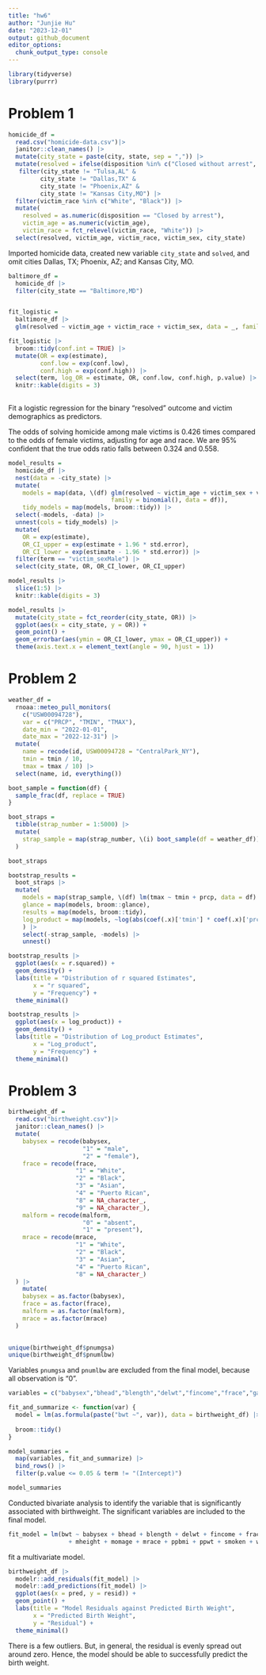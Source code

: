 ```yaml
---
title: "hw6"
author: "Junjie Hu"
date: "2023-12-01"
output: github_document
editor_options: 
  chunk_output_type: console
---
```


```r
library(tidyverse)
library(purrr)
```

# Problem 1
```r
homicide_df =
  read.csv("homicide-data.csv")|>
  janitor::clean_names() |>
  mutate(city_state = paste(city, state, sep = ",")) |>
  mutate(resolved = ifelse(disposition %in% c("Closed without arrest", "Open/No arrest"), "No", "Yes")) |>
   filter(city_state != "Tulsa,AL" & 
         city_state != "Dallas,TX" & 
         city_state != "Phoenix,AZ" & 
         city_state != "Kansas City,MO") |>
  filter(victim_race %in% c("White", "Black")) |>
  mutate(
    resolved = as.numeric(disposition == "Closed by arrest"),
    victim_age = as.numeric(victim_age),
    victim_race = fct_relevel(victim_race, "White")) |> 
  select(resolved, victim_age, victim_race, victim_sex, city_state)
```
Imported homicide data, created new variable `city_state` and `solved`, and omit cities Dallas, TX; Phoenix, AZ; and Kansas City, MO.


```r
baltimore_df =  
  homicide_df |>
  filter(city_state == "Baltimore,MD")


fit_logistic = 
  baltimore_df |> 
  glm(resolved ~ victim_age + victim_race + victim_sex, data = _, family = binomial()) 

fit_logistic |> 
  broom::tidy(conf.int = TRUE) |> 
  mutate(OR = exp(estimate),
         conf.low = exp(conf.low),
         conf.high = exp(conf.high)) |>
  select(term, log_OR = estimate, OR, conf.low, conf.high, p.value) |> 
  knitr::kable(digits = 3)
  
```
Fit a logistic regression for the binary “resolved” outcome and victim demographics as predictors.

The odds of solving homicide among male victims is 0.426 times compared to the odds of female victims, adjusting for age and race. We are 95% confident that the true odds ratio falls between 0.324 and 0.558.

```r
model_results = 
  homicide_df |> 
  nest(data = -city_state) |> 
  mutate(
    models = map(data, \(df) glm(resolved ~ victim_age + victim_sex + victim_race, 
                             family = binomial(), data = df)),
    tidy_models = map(models, broom::tidy)) |> 
  select(-models, -data) |> 
  unnest(cols = tidy_models) |> 
  mutate(
    OR = exp(estimate), 
    OR_CI_upper = exp(estimate + 1.96 * std.error),
    OR_CI_lower = exp(estimate - 1.96 * std.error)) |> 
  filter(term == "victim_sexMale") |> 
  select(city_state, OR, OR_CI_lower, OR_CI_upper)

model_results |>
  slice(1:5) |> 
  knitr::kable(digits = 3)
```

```r
model_results |> 
  mutate(city_state = fct_reorder(city_state, OR)) |> 
  ggplot(aes(x = city_state, y = OR)) + 
  geom_point() + 
  geom_errorbar(aes(ymin = OR_CI_lower, ymax = OR_CI_upper)) + 
  theme(axis.text.x = element_text(angle = 90, hjust = 1))
```

# Problem 2

```r
weather_df = 
  rnoaa::meteo_pull_monitors(
    c("USW00094728"),
    var = c("PRCP", "TMIN", "TMAX"), 
    date_min = "2022-01-01",
    date_max = "2022-12-31") |>
  mutate(
    name = recode(id, USW00094728 = "CentralPark_NY"),
    tmin = tmin / 10,
    tmax = tmax / 10) |>
  select(name, id, everything())
```

```r
boot_sample = function(df) {
  sample_frac(df, replace = TRUE)
}

boot_straps = 
  tibble(strap_number = 1:5000) |> 
  mutate(
    strap_sample = map(strap_number, \(i) boot_sample(df = weather_df))
  )

boot_straps
```

```r
bootstrap_results = 
  boot_straps |> 
  mutate(
    models = map(strap_sample, \(df) lm(tmax ~ tmin + prcp, data = df) ),
    glance = map(models, broom::glance),
    results = map(models, broom::tidy),
    log_product = map(models, ~log(abs(coef(.x)['tmin'] * coef(.x)['prcp'])))
    ) |> 
    select(-strap_sample, -models) |> 
    unnest()

```

```r
bootstrap_results |>
  ggplot(aes(x = r.squared)) +
  geom_density() +
  labs(title = "Distribution of r squared Estimates",
       x = "r squared",
       y = "Frequency") +
  theme_minimal()

bootstrap_results |>
  ggplot(aes(x = log_product)) +
  geom_density() +
  labs(title = "Distribution of Log_product Estimates",
       x = "Log_product",
       y = "Frequency") +
  theme_minimal()
```

# Problem 3

```r
birthweight_df =
  read.csv("birthweight.csv")|>
  janitor::clean_names() |>
  mutate(
    babysex = recode(babysex,
                     "1" = "male",
                     "2" = "female"),
    frace = recode(frace,
                   "1" = "White",
                   "2" = "Black",
                   "3" = "Asian",
                   "4" = "Puerto Rican",
                   "8" = NA_character_,
                   "9" = NA_character_),
    malform = recode(malform,
                     "0" = "absent",
                     "1" = "present"),
    mrace = recode(mrace,
                   "1" = "White",
                   "2" = "Black",
                   "3" = "Asian",
                   "4" = "Puerto Rican",
                   "8" = NA_character_)
  ) |>
    mutate(
    babysex = as.factor(babysex),
    frace = as.factor(frace),
    malform = as.factor(malform),
    mrace = as.factor(mrace)
  ) 
  
```

```r
unique(birthweight_df$pnumgsa)
unique(birthweight_df$pnumlbw)
```
Variables `pnumgsa` and `pnumlbw` are excluded from the final model, because all observation is "0". 

```r
variables = c("babysex","bhead","blength","delwt","fincome","frace","gaweeks","malform","menarche","mheight","momage","mrace","parity","ppbmi","ppwt","smoken","wtgain")

fit_and_summarize <- function(var) {
  model = lm(as.formula(paste("bwt ~", var)), data = birthweight_df) |>
  
  broom::tidy()
}

model_summaries = 
  map(variables, fit_and_summarize) |>
  bind_rows() |>
  filter(p.value <= 0.05 & term != "(Intercept)")

model_summaries
```
Conducted bivariate analysis to identify the variable that is significantly associated with birthweight. The significant variables are included to the final model.

```r
fit_model = lm(bwt ~ babysex + bhead + blength + delwt + fincome + frace + gaweeks 
                 + mheight + momage + mrace + ppbmi + ppwt + smoken + wtgain, data = birthweight_df)

```
fit a multivariate model.

```r
birthweight_df |> 
  modelr::add_residuals(fit_model) |> 
  modelr::add_predictions(fit_model) |>
  ggplot(aes(x = pred, y = resid)) + 
  geom_point() +
  labs(title = "Model Residuals against Predicted Birth Weight",
       x = "Predicted Birth Weight",
       y = "Residual") +
  theme_minimal()
```

There is a few outliers. But, in general, the residual is evenly spread out around zero. Hence, the model should be able to successfully predict the birth weight.


